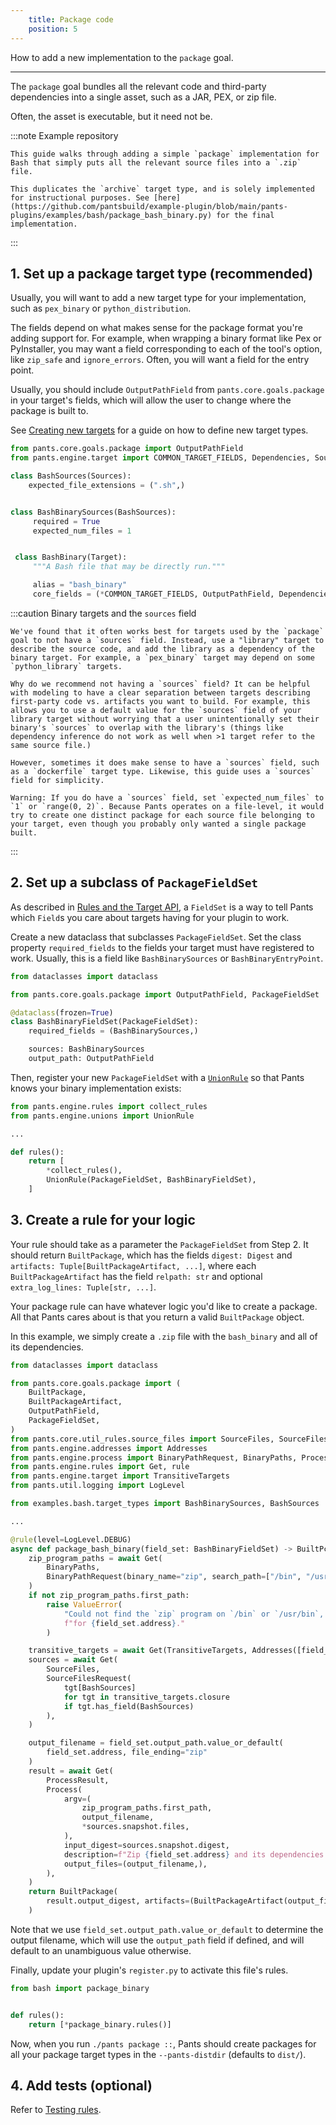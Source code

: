 ```yaml
---
    title: Package code
    position: 5
---
```



How to add a new implementation to the `package` goal.

---

The `package` goal bundles all the relevant code and third-party dependencies into a single asset, such as a JAR, PEX, or zip file.

Often, the asset is executable, but it need not be.

:::note Example repository

    This guide walks through adding a simple `package` implementation for Bash that simply puts all the relevant source files into a `.zip` file.

    This duplicates the `archive` target type, and is solely implemented for instructional purposes. See [here](https://github.com/pantsbuild/example-plugin/blob/main/pants-plugins/examples/bash/package_bash_binary.py) for the final implementation.

:::

## 1. Set up a package target type (recommended)

Usually, you will want to add a new target type for your implementation, such as `pex_binary` or `python_distribution`.

The fields depend on what makes sense for the package format you're adding support for. For example, when wrapping a binary format like Pex or PyInstaller, you may want a field corresponding to each of the tool's option, like `zip_safe` and `ignore_errors`. Often, you will want a field for the entry point.

Usually, you should include `OutputPathField` from `pants.core.goals.package` in your target's fields, which will allow the user to change where the package is built to.

See [Creating new targets](../the-target-api/creating-new-targets.mdx) for a guide on how to define new target types.

```python
from pants.core.goals.package import OutputPathField
from pants.engine.target import COMMON_TARGET_FIELDS, Dependencies, Sources, Target

class BashSources(Sources):
    expected_file_extensions = (".sh",)


class BashBinarySources(BashSources):
     required = True
     expected_num_files = 1


 class BashBinary(Target):
     """A Bash file that may be directly run."""

     alias = "bash_binary"
     core_fields = (*COMMON_TARGET_FIELDS, OutputPathField, Dependencies, BashBinarySources)
```

:::caution Binary targets and the `sources` field

    We've found that it often works best for targets used by the `package` goal to not have a `sources` field. Instead, use a "library" target to describe the source code, and add the library as a dependency of the binary target. For example, a `pex_binary` target may depend on some `python_library` targets.

    Why do we recommend not having a `sources` field? It can be helpful with modeling to have a clear separation between targets describing first-party code vs. artifacts you want to build. For example, this allows you to use a default value for the `sources` field of your library target without worrying that a user unintentionally set their binary's `sources` to overlap with the library's (things like dependency inference do not work as well when >1 target refer to the same source file.)

    However, sometimes it does make sense to have a `sources` field, such as a `dockerfile` target type. Likewise, this guide uses a `sources` field for simplicity.

    Warning: If you do have a `sources` field, set `expected_num_files` to `1` or `range(0, 2)`. Because Pants operates on a file-level, it would try to create one distinct package for each source file belonging to your target, even though you probably only wanted a single package built.

:::

## 2. Set up a subclass of `PackageFieldSet`

As described in [Rules and the Target API](../the-rules-api/rules-and-the-target-api.mdx), a `FieldSet` is a way to tell Pants which `Field`s you care about targets having for your plugin to work.

Create a new dataclass that subclasses `PackageFieldSet`. Set the class property `required_fields` to the fields your target must have registered to work. Usually, this is a field like `BashBinarySources` or `BashBinaryEntryPoint`.

```python
from dataclasses import dataclass

from pants.core.goals.package import OutputPathField, PackageFieldSet

@dataclass(frozen=True)
class BashBinaryFieldSet(PackageFieldSet):
    required_fields = (BashBinarySources,)

    sources: BashBinarySources
    output_path: OutputPathField
```

Then, register your new `PackageFieldSet` with a [`UnionRule`](../the-rules-api/union-rules-(advanced).mdx) so that Pants knows your binary implementation exists:

```python
from pants.engine.rules import collect_rules
from pants.engine.unions import UnionRule

...

def rules():
    return [
      	*collect_rules(),
        UnionRule(PackageFieldSet, BashBinaryFieldSet),
    ]
```

## 3. Create a rule for your logic

Your rule should take as a parameter the `PackageFieldSet` from Step 2. It should return `BuiltPackage`, which has the fields `digest: Digest` and `artifacts: Tuple[BuiltPackageArtifact, ...]`, where each `BuiltPackageArtifact` has the field `relpath: str` and optional `extra_log_lines: Tuple[str, ...]`.

Your package rule can have whatever logic you'd like to create a package. All that Pants cares about is that you return a valid `BuiltPackage` object.

In this example, we simply create a `.zip` file with the `bash_binary` and all of its dependencies.

```python
from dataclasses import dataclass

from pants.core.goals.package import (
    BuiltPackage,
    BuiltPackageArtifact,
    OutputPathField,
    PackageFieldSet,
)
from pants.core.util_rules.source_files import SourceFiles, SourceFilesRequest
from pants.engine.addresses import Addresses
from pants.engine.process import BinaryPathRequest, BinaryPaths, Process, ProcessResult
from pants.engine.rules import Get, rule
from pants.engine.target import TransitiveTargets
from pants.util.logging import LogLevel

from examples.bash.target_types import BashBinarySources, BashSources

...

@rule(level=LogLevel.DEBUG)
async def package_bash_binary(field_set: BashBinaryFieldSet) -> BuiltPckage:
    zip_program_paths = await Get(
        BinaryPaths,
        BinaryPathRequest(binary_name="zip", search_path=["/bin", "/usr/bin"]),
    )
    if not zip_program_paths.first_path:
        raise ValueError(
            "Could not find the `zip` program on `/bin` or `/usr/bin`, so cannot create a package "
            f"for {field_set.address}."
        )

    transitive_targets = await Get(TransitiveTargets, Addresses([field_set.address]))
    sources = await Get(
        SourceFiles,
        SourceFilesRequest(
            tgt[BashSources]
            for tgt in transitive_targets.closure
            if tgt.has_field(BashSources)
        ),
    )

    output_filename = field_set.output_path.value_or_default(
        field_set.address, file_ending="zip"
    )
    result = await Get(
        ProcessResult,
        Process(
            argv=(
                zip_program_paths.first_path,
                output_filename,
                *sources.snapshot.files,
            ),
            input_digest=sources.snapshot.digest,
            description=f"Zip {field_set.address} and its dependencies.",
            output_files=(output_filename,),
        ),
    )
    return BuiltPackage(
        result.output_digest, artifacts=(BuiltPackageArtifact(output_filename),)
    )

```

Note that we use `field_set.output_path.value_or_default` to determine the output filename, which will use the `output_path` field if defined, and will default to an unambiguous value otherwise.

Finally, update your plugin's `register.py` to activate this file's rules.

```python title="pants-plugins/bash/register.py"
from bash import package_binary


def rules():
    return [*package_binary.rules()]
```

Now, when you run `./pants package ::`, Pants should create packages for all your package target types in the `--pants-distdir` (defaults to `dist/`).

## 4. Add tests (optional)

Refer to [Testing rules](../the-rules-api/testing-plugins.mdx).




